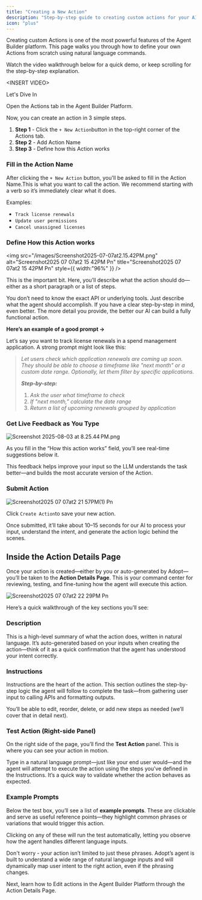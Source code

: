 ```yaml
---
title: "Creating a New Action"
description: "Step-by-step guide to creating custom actions for your AI agents"
icon: "plus"
---
```


Creating custom Actions is one of the most powerful features of the Agent Builder platform. This page walks you through how to define your own Actions from scratch using natural language commands.

Watch the video walkthrough below for a quick demo, or keep scrolling for the step-by-step explanation.

\<INSERT VIDEO\>

Let's Dive In

Open the Actions tab in the Agent Builder Platform.

Now, you can create an action in 3 simple steps.

1. **Step 1** - Click the `+ New Action`button  in the top-right corner of the Actions tab.
2. **Step 2** - Add Action Name
3. **Step 3** - Define how this Action works

### Fill in the Action Name

After clicking the `+ New Action` button, you'll be asked to fill in the Action Name.This is what you want to call the action. We recommend starting with a verb so it’s immediately clear what it does.

Examples:

- `Track license renewals`
- `Update user permissions`
- `Cancel unassigned licenses`

### Define How this Action works

<img
  src="/images/Screenshot2025-07-07at2.15.42PM.png"
  alt="Screenshot2025 07 07at2 15 42PM Pn"
  title="Screenshot2025 07 07at2 15 42PM Pn"
  style={{ width:"96%" }}
/>

This is the important bit. Here, you’ll describe what the action should do—either as a short paragraph or a list of steps.

<Tip>
  You don’t need to know the exact API or underlying tools. Just describe what the agent should accomplish. If you have a clear step-by-step in mind, even better. The more detail you provide, the better our AI can build a fully functional action.
</Tip>

**Here’s an example of a good prompt →**

Let’s say you want to track license renewals in a spend management application. A strong prompt might look like this:

> _Let users check which application renewals are coming up soon. They should be able to choose a timeframe like "next month" or a custom date range. Optionally, let them filter by specific applications._
>
> **_Step-by-step:_**
>
> 1. _Ask the user what timeframe to check_
> 2. _If "next month," calculate the date range_
> 3. _Return a list of upcoming renewals grouped by application_

### Get Live Feedback as You Type

![Screenshot 2025-08-03 at 8.25.44 PM.png](/images/Screenshot2025-08-03at8.25.44PM.png)

As you fill in the “How this action works” field, you’ll see real-time suggestions below it.

This feedback helps improve your input so the LLM understands the task better—and builds the most accurate version of the Action.

### Submit Action

![Screenshot2025 07 07at2 21 57PM(1) Pn](/images/Screenshot2025-07-07at2.21.57PM\(1\).png)

Click `Create Action`to save your new action.

Once submitted, it’ll take about 10–15 seconds for our AI to process your input, understand the intent, and generate the action logic behind the scenes.

## Inside the Action Details Page

Once your action is created—either by you or auto-generated by Adopt—you’ll be taken to the **Action Details Page**. This is your command center for reviewing, testing, and fine-tuning how the agent will execute this action.

![Screenshot2025 07 07at2 22 29PM Pn](/images/Screenshot2025-07-07at2.22.29PM.png)

Here’s a quick walkthrough of the key sections you’ll see:

### **Description**

This is a high-level summary of what the action does, written in natural language. It’s auto-generated based on your inputs when creating the action—think of it as a quick confirmation that the agent has understood your intent correctly.

### **Instructions**

Instructions are the heart of the action. This section outlines the step-by-step logic the agent will follow to complete the task—from gathering user input to calling APIs and formatting outputs.

You’ll be able to edit, reorder, delete, or add new steps as needed (we’ll cover that in detail next).

### **Test Action (Right-side Panel)**

On the right side of the page, you’ll find the **Test Action** panel. This is where you can see your action in motion.

Type in a natural language prompt—just like your end user would—and the agent will attempt to execute the action using the steps you’ve defined in the Instructions. It’s a quick way to validate whether the action behaves as expected.

### **Example Prompts**

Below the test box, you’ll see a list of **example prompts**. These are clickable and serve as useful reference points—they highlight common phrases or variations that would trigger this action.

Clicking on any of these will run the test automatically, letting you observe how the agent handles different language inputs.

<Info>
  Don't worry - your action isn’t limited to just these phrases. Adopt’s agent is built to understand a wide range of natural language inputs and will dynamically map user intent to the right action, even if the phrasing changes.
</Info>

Next, learn how to Edit actions in the Agent Builder Platform through the Action Details Page.